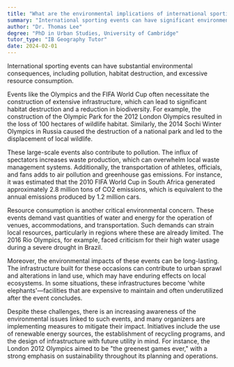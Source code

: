 ```yaml
---
title: "What are the environmental implications of international sporting events?"
summary: "International sporting events can have significant environmental implications, including pollution, habitat destruction, and resource consumption."
author: "Dr. Thomas Lee"
degree: "PhD in Urban Studies, University of Cambridge"
tutor_type: "IB Geography Tutor"
date: 2024-02-01
---
```


International sporting events can have substantial environmental consequences, including pollution, habitat destruction, and excessive resource consumption.

Events like the Olympics and the FIFA World Cup often necessitate the construction of extensive infrastructure, which can lead to significant habitat destruction and a reduction in biodiversity. For example, the construction of the Olympic Park for the 2012 London Olympics resulted in the loss of $100$ hectares of wildlife habitat. Similarly, the 2014 Sochi Winter Olympics in Russia caused the destruction of a national park and led to the displacement of local wildlife.

These large-scale events also contribute to pollution. The influx of spectators increases waste production, which can overwhelm local waste management systems. Additionally, the transportation of athletes, officials, and fans adds to air pollution and greenhouse gas emissions. For instance, it was estimated that the 2010 FIFA World Cup in South Africa generated approximately $2.8$ million tons of CO2 emissions, which is equivalent to the annual emissions produced by $1.2$ million cars.

Resource consumption is another critical environmental concern. These events demand vast quantities of water and energy for the operation of venues, accommodations, and transportation. Such demands can strain local resources, particularly in regions where these are already limited. The 2016 Rio Olympics, for example, faced criticism for their high water usage during a severe drought in Brazil.

Moreover, the environmental impacts of these events can be long-lasting. The infrastructure built for these occasions can contribute to urban sprawl and alterations in land use, which may have enduring effects on local ecosystems. In some situations, these infrastructures become 'white elephants'—facilities that are expensive to maintain and often underutilized after the event concludes.

Despite these challenges, there is an increasing awareness of the environmental issues linked to such events, and many organizers are implementing measures to mitigate their impact. Initiatives include the use of renewable energy sources, the establishment of recycling programs, and the design of infrastructure with future utility in mind. For instance, the London 2012 Olympics aimed to be "the greenest games ever," with a strong emphasis on sustainability throughout its planning and operations.
    